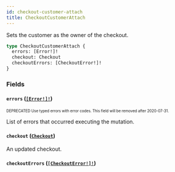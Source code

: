 ```yaml
---
id: checkout-customer-attach
title: CheckoutCustomerAttach
---
```


Sets the customer as the owner of the checkout.

```graphql
type CheckoutCustomerAttach {
  errors: [Error!]!
  checkout: Checkout
  checkoutErrors: [CheckoutError!]!
}
```

### Fields

#### `errors` ([`[Error!]!`](/developer/api-reference/objects/error.mdx))

<sub><sup><span className="deprecatedTag">DEPRECATED</span> Use typed errors with error codes. This field will be removed after 2020-07-31.</sup></sub>

List of errors that occurred executing the mutation.

#### `checkout` ([`Checkout`](/developer/api-reference/objects/checkout.mdx))

An updated checkout.

#### `checkoutErrors` ([`[CheckoutError!]!`](/developer/api-reference/objects/checkout-error.mdx))
